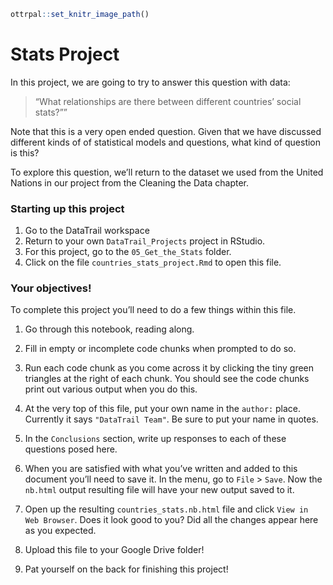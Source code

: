 
```r
ottrpal::set_knitr_image_path()
```

# Stats Project

In this project, we are going to try to answer this question with data:

> "What relationships are there between different countries' social stats?""

Note that this is a very open ended question. Given that we have discussed different kinds of of statistical models and questions, what kind of question is this?

To explore this question, we'll return to the dataset we used from the United Nations in our project from the Cleaning the Data chapter.

### Starting up this project

1. Go to the DataTrail workspace
2. Return to your own `DataTrail_Projects` project in RStudio.
3. For this project, go to the `05_Get_the_Stats` folder.
4. Click on the file `countries_stats_project.Rmd` to open this file.

### Your objectives!

To complete this project you'll need to do a few things within this file.  

1. Go through this notebook, reading along.

2. Fill in empty or incomplete code chunks when prompted to do so.

3. Run each code chunk as you come across it by clicking the tiny green triangles at the right of each chunk. You should see the code chunks print out various output when you do this.

4. At the very top of this file, put your own name in the `author:` place. Currently it says `"DataTrail Team"`. Be sure to put your name in quotes.

5. In the `Conclusions` section, write up responses to each of these questions posed here.

6. When you are satisfied with what you've written and added to this document you'll need to save it. In the menu, go to `File` > `Save`. Now the `nb.html` output resulting file will have your new output saved to it.

7. Open up the resulting `countries_stats.nb.html` file and click `View in Web Browser`. Does it look good to you? Did all the changes appear here as you expected.

8. Upload this file to your Google Drive folder!

7. Pat yourself on the back for finishing this project!
